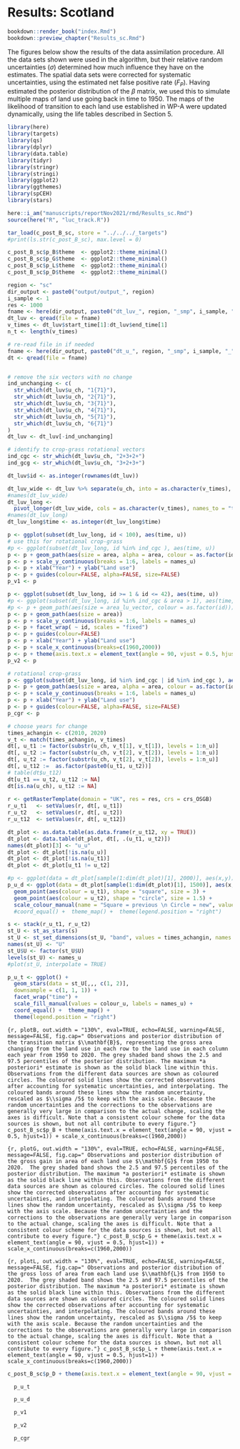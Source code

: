 # Results: Scotland
<!--- { rendering -->
```r
bookdown::render_book("index.Rmd")
bookdown::preview_chapter("Results_sc.Rmd")
```
<!--- } -->

The figures below show the results of the data assimilation procedure. All the data sets shown were used in the algorithm, but their relative random uncertainties ($\sigma$) determined how much influence they have on the estimates. The spatial data sets were corrected for systematic uncertainties, using the estimated net false positive rate ($F_P$). Having estimated the posterior distribution of the $\beta$ matrix, we used this to simulate multiple maps of land use going back in time to 1950. The maps of the likelihood of transition to each land use established in WP-A were updated dynamically, using the life tables described in Section 5.


```r
library(here)
library(targets)
library(qs)
library(dplyr)
library(data.table)
library(tidyr)
library(stringr)
library(stringi)
library(ggplot2)
library(ggthemes)
library(spCEH)
library(stars)

here::i_am("manuscripts/reportNov2021/rmd/Results_sc.Rmd")
source(here("R", "luc_track.R"))

tar_load(c_post_B_sc, store = "../../../_targets")
#print(ls.str(c_post_B_sc), max.level = 0)

c_post_B_sc$p_B$theme  <- ggplot2::theme_minimal()
c_post_B_sc$p_G$theme  <- ggplot2::theme_minimal()
c_post_B_sc$p_L$theme  <- ggplot2::theme_minimal()
c_post_B_sc$p_D$theme  <- ggplot2::theme_minimal()
```

```r
region <- "sc"
dir_output <- paste0("output/output_", region)
i_sample <- 1
res <- 1000
fname <- here(dir_output, paste0("dt_luv_", region, "_smp", i_sample, "_", res, "m.qs"))
dt_luv <- qread(file = fname)
v_times <- dt_luv$start_time[1]:dt_luv$end_time[1]
n_t <- length(v_times)

# re-read file in if needed
fname <- here(dir_output, paste0("dt_u_", region, "_smp", i_sample, "_", res, "m.qs"))
dt <- qread(file = fname)


# remove the six vectors with no change
ind_unchanging <- c(
  str_which(dt_luv$u_ch, "1{71}"),
  str_which(dt_luv$u_ch, "2{71}"),
  str_which(dt_luv$u_ch, "3{71}"),
  str_which(dt_luv$u_ch, "4{71}"),
  str_which(dt_luv$u_ch, "5{71}"),
  str_which(dt_luv$u_ch, "6{71}")
)
dt_luv <- dt_luv[-ind_unchanging]

# identify to crop-grass rotational vectors
ind_cgc <- str_which(dt_luv$u_ch, "2+3+2+")
ind_gcg <- str_which(dt_luv$u_ch, "3+2+3+")

dt_luv$id <- as.integer(rownames(dt_luv))

dt_luv_wide <- dt_luv %>% separate(u_ch, into = as.character(v_times), sep = 1:(n_t-1), convert = TRUE, remove = FALSE)
#names(dt_luv_wide)
dt_luv_long <- 
  pivot_longer(dt_luv_wide, cols = as.character(v_times), names_to = "time", values_to = "u")
#names(dt_luv_long)
dt_luv_long$time <- as.integer(dt_luv_long$time)

p <- ggplot(subset(dt_luv_long, id < 100), aes(time, u))
# use this for rotational crop-grass
#p <- ggplot(subset(dt_luv_long, id %in% ind_cgc ), aes(time, u))
p <- p + geom_path(aes(size = area, alpha = area, colour = as.factor(id)))
p <- p + scale_y_continuous(breaks = 1:6, labels = names_u)
p <- p + xlab("Year") + ylab("Land use")
p <- p + guides(colour=FALSE, alpha=FALSE, size=FALSE)
p_v1 <- p

p <- ggplot(subset(dt_luv_long, id >= 1 & id <= 42), aes(time, u))
#p <- ggplot(subset(dt_luv_long, id %in% ind_cgc & area > 1), aes(time, u))
#p <- p + geom_path(aes(size = area_lu_vector, colour = as.factor(id)))
p <- p + geom_path(aes(size = area))
p <- p + scale_y_continuous(breaks = 1:6, labels = names_u)
p <- p + facet_wrap( ~ id, scales = "fixed")
p <- p + guides(colour=FALSE)
p <- p + xlab("Year") + ylab("Land use")
p <- p + scale_x_continuous(breaks=c(1960,2000))
p <- p + theme(axis.text.x = element_text(angle = 90, vjust = 0.5, hjust=1))
p_v2 <- p

# rotational crop-grass
p <- ggplot(subset(dt_luv_long, id %in% ind_cgc | id %in% ind_cgc ), aes(time, u))
p <- p + geom_path(aes(size = area, alpha = area, colour = as.factor(id)))
p <- p + scale_y_continuous(breaks = 1:6, labels = names_u)
p <- p + xlab("Year") + ylab("Land use")
p <- p + guides(colour=FALSE, alpha=FALSE, size=FALSE)
p_cgr <- p

# choose years for change 
times_achangin <- c(2010, 2020)
v_t <- match(times_achangin, v_times)
dt[, u_t1 := factor(substr(u_ch, v_t[1], v_t[1]), levels = 1:n_u)]
dt[, u_t2 := factor(substr(u_ch, v_t[2], v_t[2]), levels = 1:n_u)]
dt[, u_t2 := factor(substr(u_ch, v_t[2], v_t[2]), levels = 1:n_u)]
dt[, u_t12 :=  as.factor(paste0(u_t1, u_t2))]
# table(dt$u_t12)
dt[u_t1 == u_t2, u_t12 := NA]
dt[is.na(u_ch), u_t12 := NA]
  
r <- getRasterTemplate(domain = "UK", res = res, crs = crs_OSGB)
r_u_t1   <- setValues(r, dt[, u_t1])
r_u_t2   <- setValues(r, dt[, u_t2])
r_u_t12  <- setValues(r, dt[, u_t12])

dt_plot <- as.data.table(as.data.frame(r_u_t12, xy = TRUE))
dt_plot <- data.table(dt_plot, dt[, .(u_t1, u_t2)])
names(dt_plot)[3] <- "u_u"
dt_plot <- dt_plot[!is.na(u_u)]
dt_plot <- dt_plot[!is.na(u_t1)]
dt_plot <- dt_plot[u_t1 != u_t2]

#p <- ggplot(data = dt_plot[sample(1:dim(dt_plot)[1], 2000)], aes(x,y)) + 
p_u_d <- ggplot(data = dt_plot[sample(1:dim(dt_plot)[1], 1500)], aes(x,y)) + 
  geom_point(aes(colour = u_t1), shape = "square", size = 3) +
  geom_point(aes(colour = u_t2), shape = "circle", size = 1.5) +
  scale_colour_manual(name = "Square = previous \n Circle = new", values = colour_u, labels = names_u) #+
  #coord_equal() +  theme_map() +  theme(legend.position = "right")

s <- stack(r_u_t1, r_u_t2)
st_U <- st_as_stars(s)
st_U <- st_set_dimensions(st_U, "band", values = times_achangin, names = "time")
names(st_U) <- "U"
st_U$U <- factor(st_U$U)
levels(st_U) <- names_u
#plot(st_U, interpolate = TRUE)

p_u_t <- ggplot() + 
  geom_stars(data = st_U[,,, c(1, 2)], 
  downsample = c(1, 1, 1)) + 
  facet_wrap("time") +
  scale_fill_manual(values = colour_u, labels = names_u) +
  coord_equal() +  theme_map() +
  theme(legend.position = "right")  
```

```{r, plotB, out.width = "130%", eval=TRUE, echo=FALSE, warning=FALSE, message=FALSE, fig.cap=" Observations and posterior distribution of the transition matrix $\\mathbf{B}$, representing the gross area changing from the land use in each row to the land use in each column each year from 1950 to 2020. The grey shaded band shows the 2.5 and 97.5 percentiles of the posterior distribution. The maximum *a posteriori* estimate is shown as the solid black line within this. Observations from the different data sources are shown as coloured circles. The coloured solid lines show the corrected observations after accounting for systematic uncertainties, and interpolating. The coloured bands around these lines show the random uncertainty, rescaled as $\\sigma /5$ to keep with the axis scale. Because the random uncertainties and the corrections to the observations are generally very large in comparison to the actual change, scaling the axes is difficult. Note that a consistent colour scheme for the data sources is shown, but not all contribute to every figure."}
c_post_B_sc$p_B + theme(axis.text.x = element_text(angle = 90, vjust = 0.5, hjust=1)) + scale_x_continuous(breaks=c(1960,2000))
```

```{r, plotG, out.width = "130%", eval=TRUE, echo=FALSE, warning=FALSE, message=FALSE, fig.cap=" Observations and posterior distribution of the gross gain in area of each land use $\\mathbf{G}$ from 1950 to 2020.  The grey shaded band shows the 2.5 and 97.5 percentiles of the posterior distribution. The maximum *a posteriori* estimate is shown as the solid black line within this. Observations from the different data sources are shown as coloured circles. The coloured solid lines show the corrected observations after accounting for systematic uncertainties, and interpolating. The coloured bands around these lines show the random uncertainty, rescaled as $\\sigma /5$ to keep with the axis scale. Because the random uncertainties and the corrections to the observations are generally very large in comparison to the actual change, scaling the axes is difficult. Note that a consistent colour scheme for the data sources is shown, but not all contribute to every figure."}
c_post_B_sc$p_G + theme(axis.text.x = element_text(angle = 90, vjust = 0.5, hjust=1)) + scale_x_continuous(breaks=c(1960,2000))
```

```{r, plotL, out.width = "130%", eval=TRUE, echo=FALSE, warning=FALSE, message=FALSE, fig.cap=" Observations and posterior distribution of the gross loss of area from each land use $\\mathbf{L}$ from 1950 to 2020.  The grey shaded band shows the 2.5 and 97.5 percentiles of the posterior distribution. The maximum *a posteriori* estimate is shown as the solid black line within this. Observations from the different data sources are shown as coloured circles. The coloured solid lines show the corrected observations after accounting for systematic uncertainties, and interpolating. The coloured bands around these lines show the random uncertainty, rescaled as $\\sigma /5$ to keep with the axis scale. Because the random uncertainties and the corrections to the observations are generally very large in comparison to the actual change, scaling the axes is difficult. Note that a consistent colour scheme for the data sources is shown, but not all contribute to every figure."}
c_post_B_sc$p_L + theme(axis.text.x = element_text(angle = 90, vjust = 0.5, hjust=1)) + scale_x_continuous(breaks=c(1960,2000))
```

```r
c_post_B_sc$p_D + theme(axis.text.x = element_text(angle = 90, vjust = 0.5, hjust=1)) + scale_x_continuous(breaks=c(1960,2000))
```


```r
  p_u_t  
```

```r
  p_u_d
```

```r
  p_v1
```

```r
  p_v2
```

```r
  p_cgr
```
